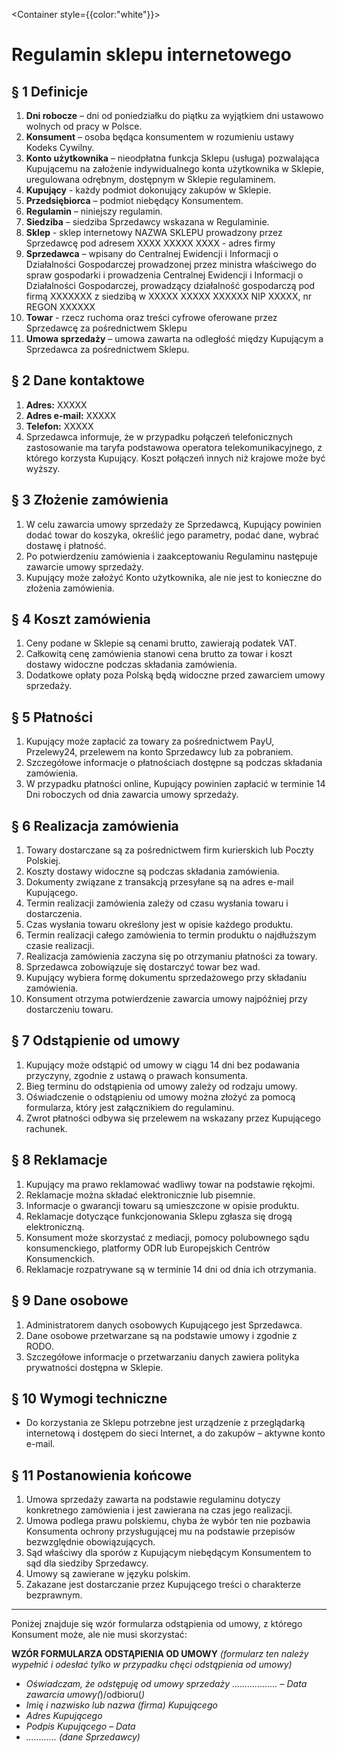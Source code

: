 
<Container style={{color:"white"}}>

# Regulamin sklepu internetowego

## § 1 Definicje

1. **Dni robocze** – dni od poniedziałku do piątku za wyjątkiem dni ustawowo wolnych od pracy w Polsce.
2. **Konsument** – osoba będąca konsumentem w rozumieniu ustawy Kodeks Cywilny.
3. **Konto użytkownika** – nieodpłatna funkcja Sklepu (usługa) pozwalająca Kupującemu na założenie indywidualnego konta użytkownika w Sklepie, uregulowana odrębnym, dostępnym w Sklepie regulaminem.
4. **Kupujący** - każdy podmiot dokonujący zakupów w Sklepie.
5. **Przedsiębiorca** – podmiot niebędący Konsumentem.
6. **Regulamin** – niniejszy regulamin.
7. **Siedziba** – siedziba Sprzedawcy wskazana w Regulaminie.
8. **Sklep** - sklep internetowy NAZWA SKLEPU prowadzony przez Sprzedawcę pod adresem XXXX XXXXX XXXX - adres firmy
9. **Sprzedawca** – wpisany do Centralnej Ewidencji i Informacji o Działalności Gospodarczej prowadzonej przez ministra właściwego do spraw gospodarki i prowadzenia Centralnej Ewidencji i Informacji o Działalności Gospodarczej, prowadzący działalność gospodarczą pod firmą XXXXXXX z siedzibą w XXXXX XXXXX XXXXXX
   NIP XXXXX, nr REGON XXXXXX
10. **Towar** - rzecz ruchoma oraz treści cyfrowe oferowane przez Sprzedawcę za pośrednictwem Sklepu
11. **Umowa sprzedaży** – umowa zawarta na odległość między Kupującym a Sprzedawca za pośrednictwem Sklepu.

## § 2 Dane kontaktowe

1. **Adres:** XXXXX
2. **Adres e-mail:** XXXXX
3. **Telefon:** XXXXX
4. Sprzedawca informuje, że w przypadku połączeń telefonicznych zastosowanie ma taryfa podstawowa operatora telekomunikacyjnego, z którego korzysta Kupujący. Koszt połączeń innych niż krajowe może być wyższy.

## § 3 Złożenie zamówienia

1. W celu zawarcia umowy sprzedaży ze Sprzedawcą, Kupujący powinien dodać towar do koszyka, określić jego parametry, podać dane, wybrać dostawę i płatność.
2. Po potwierdzeniu zamówienia i zaakceptowaniu Regulaminu następuje zawarcie umowy sprzedaży.
3. Kupujący może założyć Konto użytkownika, ale nie jest to konieczne do złożenia zamówienia.

## § 4 Koszt zamówienia

1. Ceny podane w Sklepie są cenami brutto, zawierają podatek VAT.
2. Całkowitą cenę zamówienia stanowi cena brutto za towar i koszt dostawy widoczne podczas składania zamówienia.
3. Dodatkowe opłaty poza Polską będą widoczne przed zawarciem umowy sprzedaży.

## § 5 Płatności

1. Kupujący może zapłacić za towary za pośrednictwem PayU, Przelewy24, przelewem na konto Sprzedawcy lub za pobraniem.
2. Szczegółowe informacje o płatnościach dostępne są podczas składania zamówienia.
3. W przypadku płatności online, Kupujący powinien zapłacić w terminie 14 Dni roboczych od dnia zawarcia umowy sprzedaży.

## § 6 Realizacja zamówienia

1. Towary dostarczane są za pośrednictwem firm kurierskich lub Poczty Polskiej.
2. Koszty dostawy widoczne są podczas składania zamówienia.
3. Dokumenty związane z transakcją przesyłane są na adres e-mail Kupującego.
4. Termin realizacji zamówienia zależy od czasu wysłania towaru i dostarczenia.
5. Czas wysłania towaru określony jest w opisie każdego produktu.
6. Termin realizacji całego zamówienia to termin produktu o najdłuższym czasie realizacji.
7. Realizacja zamówienia zaczyna się po otrzymaniu płatności za towary.
8. Sprzedawca zobowiązuje się dostarczyć towar bez wad.
9. Kupujący wybiera formę dokumentu sprzedażowego przy składaniu zamówienia.
10. Konsument otrzyma potwierdzenie zawarcia umowy najpóźniej przy dostarczeniu towaru.

## § 7 Odstąpienie od umowy

1. Kupujący może odstąpić od umowy w ciągu 14 dni bez podawania przyczyny, zgodnie z ustawą o prawach konsumenta.
2. Bieg terminu do odstąpienia od umowy zależy od rodzaju umowy.
3. Oświadczenie o odstąpieniu od umowy można złożyć za pomocą formularza, który jest załącznikiem do regulaminu.
4. Zwrot płatności odbywa się przelewem na wskazany przez Kupującego rachunek.

## § 8 Reklamacje

1. Kupujący ma prawo reklamować wadliwy towar na podstawie rękojmi.
2. Reklamacje można składać elektronicznie lub pisemnie.
3. Informacje o gwarancji towaru są umieszczone w opisie produktu.
4. Reklamacje dotyczące funkcjonowania Sklepu zgłasza się drogą elektroniczną.
5. Konsument może skorzystać z mediacji, pomocy polubownego sądu konsumenckiego, platformy ODR lub Europejskich Centrów Konsumenckich.
6. Reklamacje rozpatrywane są w terminie 14 dni od dnia ich otrzymania.

## § 9 Dane osobowe

1. Administratorem danych osobowych Kupującego jest Sprzedawca.
2. Dane osobowe przetwarzane są na podstawie umowy i zgodnie z RODO.
3. Szczegółowe informacje o przetwarzaniu danych zawiera polityka prywatności dostępna w Sklepie.

## § 10 Wymogi techniczne

- Do korzystania ze Sklepu potrzebne jest urządzenie z przeglądarką internetową i dostępem do sieci Internet, a do zakupów – aktywne konto e-mail.

## § 11 Postanowienia końcowe

1. Umowa sprzedaży zawarta na podstawie regulaminu dotyczy konkretnego zamówienia i jest zawierana na czas jego realizacji.
2. Umowa podlega prawu polskiemu, chyba że wybór ten nie pozbawia Konsumenta ochrony przysługującej mu na podstawie przepisów bezwzględnie obowiązujących.
3. Sąd właściwy dla sporów z Kupującym niebędącym Konsumentem to sąd dla siedziby Sprzedawcy.
4. Umowy są zawierane w języku polskim.
5. Zakazane jest dostarczanie przez Kupującego treści o charakterze bezprawnym.

---

Poniżej znajduje się wzór formularza odstąpienia od umowy, z którego Konsument może, ale nie musi skorzystać:

**WZÓR FORMULARZA ODSTĄPIENIA OD UMOWY**
_(formularz ten należy wypełnić i odesłać tylko w przypadku chęci odstąpienia od umowy)_

- _Oświadczam, że odstępuję od umowy sprzedaży .................. – Data zawarcia umowy(_)/odbioru(_)_
- _Imię i nazwisko lub nazwa (firma) Kupującego_
- _Adres Kupującego_
- _Podpis Kupującego – Data_
- _............ (dane Sprzedawcy)_


</Container>
